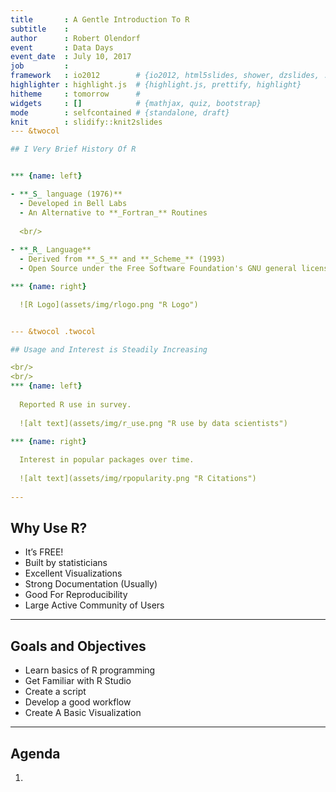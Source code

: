 ```yaml
---
title       : A Gentle Introduction To R
subtitle    : 
author      : Robert Olendorf
event       : Data Days
event_date  : July 10, 2017
job         : 
framework   : io2012        # {io2012, html5slides, shower, dzslides, ...}
highlighter : highlight.js  # {highlight.js, prettify, highlight}
hitheme     : tomorrow      # 
widgets     : []            # {mathjax, quiz, bootstrap}
mode        : selfcontained # {standalone, draft}
knit        : slidify::knit2slides
--- &twocol 

## I Very Brief History Of R  


*** {name: left}

- **_S_ language (1976)**
  - Developed in Bell Labs
  - An Alternative to **_Fortran_** Routines
  
  <br/>
  
- **_R_ Language**
  - Derived from **_S_** and **_Scheme_** (1993)
  - Open Source under the Free Software Foundation's GNU general license (1995)

*** {name: right}

  ![R Logo](assets/img/rlogo.png "R Logo")


--- &twocol .twocol

## Usage and Interest is Steadily Increasing

<br/>
<br/>
*** {name: left}
  
  Reported R use in survey.
  
  ![alt text](assets/img/r_use.png "R use by data scientists")

*** {name: right}
  
  Interest in popular packages over time.
   
  ![alt text](assets/img/rpopularity.png "R Citations")
  
---
```


## Why Use R?

- It's FREE!
- Built by statisticians
- Excellent Visualizations
- Strong Documentation (Usually)
- Good For Reproducibility
- Large Active Community of Users

---

## Goals and Objectives

- Learn basics of R programming
- Get Familiar with R Studio
- Create a script
- Develop a good workflow
- Create A Basic Visualization

---

## Agenda

1. 


